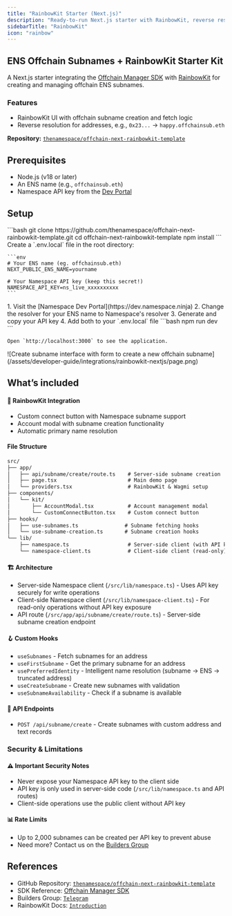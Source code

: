 ```yaml
---
title: "RainbowKit Starter (Next.js)"
description: "Ready-to-run Next.js starter with RainbowKit, reverse resolution for ENS subnames, and profile flows."
sidebarTitle: "RainbowKit"
icon: "rainbow"
---
```


## ENS Offchain Subnames + RainbowKit Starter Kit

A Next.js starter integrating the [Offchain Manager SDK](/developer-guide/sdks/offchain-manager) with [RainbowKit](https://rainbowkit.com) for creating and managing offchain ENS subnames.

### Features

- RainbowKit UI with offchain subname creation and fetch logic
- Reverse resolution for addresses, e.g., `0x23...` → `happy.offchainsub.eth`

**Repository:** [`thenamespace/offchain-next-rainbowkit-template`](https://github.com/thenamespace/offchain-next-rainbowkit-template)

## Prerequisites

- Node.js (v18 or later)
- An ENS name (e.g., `offchainsub.eth`)
- Namespace API key from the [Dev Portal](/user-guide/dev-portal/api-keys)

## Setup

<Steps>
  <Step title="Clone and install">
    ```bash
    git clone https://github.com/thenamespace/offchain-next-rainbowkit-template.git
    cd offchain-next-rainbowkit-template
    npm install
    ```
  </Step>
  <Step title="Environment variables">
    Create a `.env.local` file in the root directory:

    ```env
    # Your ENS name (eg. offchainsub.eth)
    NEXT_PUBLIC_ENS_NAME=yourname
    
    # Your Namespace API key (keep this secret!)
    NAMESPACE_API_KEY=ns_live_xxxxxxxxxx
    ```
  </Step>
  <Step title="Configure your ENS name">
    1. Visit the [Namespace Dev Portal](https://dev.namespace.ninja)
    2. Change the resolver for your ENS name to Namespace's resolver
    3. Generate and copy your API key
    4. Add both to your `.env.local` file
  </Step>
  <Step title="Run the development server">
    ```bash
    npm run dev
    ```

    Open `http://localhost:3000` to see the application.
  </Step>
  <Step title="It's ready!">
    ![Create subname interface with form to create a new offchain subname](/assets/developer-guide/integrations/rainbowkit-nextjs/page.png)
  </Step>
</Steps>

## What’s included

#### 🔗 RainbowKit Integration

- Custom connect button with Namespace subname support
- Account modal with subname creation functionality
- Automatic primary name resolution

#### File Structure

```txt
src/
├── app/
│   ├── api/subname/create/route.ts    # Server-side subname creation
│   ├── page.tsx                       # Main demo page
│   └── providers.tsx                  # RainbowKit & Wagmi setup
├── components/
│   └── kit/
│       ├── AccountModal.tsx           # Account management modal
│       └── CustomConnectButton.tsx    # Custom connect button
├── hooks/
│   ├── use-subnames.ts               # Subname fetching hooks
│   └── use-subname-creation.ts       # Subname creation hooks
└── lib/
    ├── namespace.ts                   # Server-side client (with API key)
    └── namespace-client.ts            # Client-side client (read-only)
```

#### 🏗️ Architecture

- Server-side Namespace client (`/src/lib/namespace.ts`) - Uses API key securely for write operations
- Client-side Namespace client (`/src/lib/namespace-client.ts`) - For read-only operations without API key exposure
- API route (`/src/app/api/subname/create/route.ts`) - Server-side subname creation endpoint

#### 🪝 Custom Hooks

- `useSubnames` - Fetch subnames for an address
- `useFirstSubname` - Get the primary subname for an address
- `usePreferredIdentity` - Intelligent name resolution (subname → ENS → truncated address)
- `useCreateSubname` - Create new subnames with validation
- `useSubnameAvailability` - Check if a subname is available

#### 📡 API Endpoints

- `POST /api/subname/create` - Create subnames with custom address and text records

### Security & Limitations

#### ⚠️ Important Security Notes

- Never expose your Namespace API key to the client side
- API key is only used in server-side code (`/src/lib/namespace.ts` and API routes)
- Client-side operations use the public client without API key

#### 📊 Rate Limits

- Up to 2,000 subnames can be created per API key to prevent abuse
- Need more? Contact us on the [Builders Group](https://t.me/+5FAwyiKOTeswNTIy)

## References

- GitHub Repository: [`thenamespace/offchain-next-rainbowkit-template`](https://github.com/thenamespace/offchain-next-rainbowkit-template)
- SDK Reference: [Offchain Manager SDK](/developer-guide/sdks/offchain-manager)
- Builders Group: [`Telegram`](https://t.me/+5FAwyiKOTeswNTIy)
- RainbowKit Docs: [`Introduction`](https://rainbowkit.com/docs/introduction)